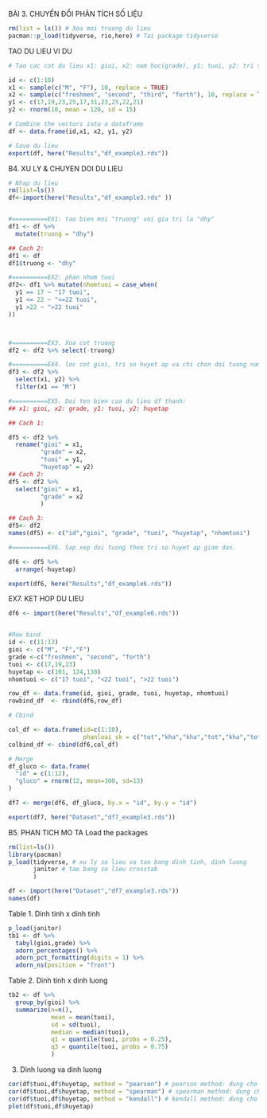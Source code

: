 BÀI 3. CHUYỂN ĐỔI PHÂN TÍCH SỐ LIỆU

```{r}
rm(list = ls()) # Xoa moi truong du lieu
pacman::p_load(tidyverse, rio,here) # Tai package tidyverse
```


TAO DU LIEU VI DU 
```{r}
# Tao cac cot du lieu x1: gioi, x2: nam hoc(grade), y1: tuoi, y2: tri so huyet ap

id <- c(1:10)
x1 <- sample(c("M", "F"), 10, replace = TRUE)
x2 <- sample(c("freshmen", "second", "third", "forth"), 10, replace = TRUE)
y1 <- c(17,19,23,25,17,31,23,25,22,21)
y2 <- rnorm(10, mean = 120, sd = 15)

# Combine the vectors into a dataframe
df <- data.frame(id,x1, x2, y1, y2)

# Save du lieu
export(df, here("Results","df_example3.rds"))
```


B4. XU LY & CHUYEN DOI DU LIEU

```{r}
# Nhap du lieu
rm(list=ls())
df<-import(here("Results","df_example3.rds" ))


#==========EX1: tao bien moi "truong" voi gia tri la "dhy"
df1 <- df %>% 
  mutate(truong = "dhy")

## Cach 2: 
df1 <- df
df1$truong <- "dhy"

#==========EX2: phan nhom tuoi
df2<- df1 %>% mutate(nhomtuoi = case_when(
  y1 == 17 ~ "17 tuoi",
  y1 <= 22 ~ "<=22 tuoi",
  y1 >22 ~ ">22 tuoi"
))



#==========EX3. Xoa cot truong 
df2 <- df2 %>% select(-truong)

#==========EX4. loc cot gioi, tri so huyet ap va chi chon doi tuong nam
df3 <- df2 %>% 
  select(x1, y2) %>%
  filter(x1 == "M")

#==========EX5. Doi ten bien cua du lieu df thanh: 
## x1: gioi, x2: grade, y1: tuoi, y2: huyetap

## Cach 1: 

df5 <- df2 %>%
  rename("gioi" = x1, 
         "grade" = x2,
         "tuoi" = y1,
         "huyetap" = y2)
## Cach 2: 
df5 <- df2 %>% 
  select("gioi" = x1, 
         "grade" = x2
         )

## Cach 3: 
df5<- df2
names(df5) <- c("id","gioi", "grade", "tuoi", "huyetap", "nhomtuoi")

#==========EX6. Sap xep doi tuong theo tri so huyet ap giam dan.  

df6 <- df5 %>%
  arrange(-huyetap)

export(df6, here("Results","df_example6.rds"))

```

EX7. KET HOP DU LIEU
```{r}
df6 <- import(here("Results","df_example6.rds"))


#Row bind
id <- c(11:13)
gioi <- c("M", "F","F")
grade <-c("freshmen", "second", "forth")
tuoi <- c(17,19,23)
huyetap <- c(101, 124,130)
nhomtuoi <- c("17 tuoi", "<22 tuoi", ">22 tuoi")

row_df <- data.frame(id, gioi, grade, tuoi, huyetap, nhomtuoi)
rowbind_df  <- rbind(df6,row_df)

# Cbind

col_df <- data.frame(id=c(1:10),
                     phanloai_sk = c("tot","kha","kha","tot","kha","tot","kha","kha","tot","kha"))
colbind_df <- cbind(df6,col_df)

# Merge
df_gluco <- data.frame(
  "id" = c(1:12),
  "gluco" = rnorm(12, mean=100, sd=13)
)

df7 <- merge(df6, df_gluco, by.x = "id", by.y = "id")

export(df7, here("Dataset","df7_example3.rds"))
```



B5. PHAN TICH MO TA
Load the packages
```{r}
rm(list=ls())
library(pacman)
p_load(tidyverse, # xu ly so lieu va tao bang dinh tinh, dinh luong
       janitor # tao bang so lieu crosstab
       )
```

```{r}
df <- import(here("Dataset","df7_example3.rds"))
names(df)
```


Table 1. Dinh tinh x dinh tinh
```{r}
p_load(janitor)
tb1 <- df %>% 
  tabyl(gioi,grade) %>%
  adorn_percentages() %>%
  adorn_pct_formatting(digits = 1) %>%
  adorn_ns(position = "front")

```

Table 2. Dinh tinh x dinh luong
```{r}

tb2 <- df %>% 
  group_by(gioi) %>% 
  summarize(n=n(),
            mean = mean(tuoi),
            sd = sd(tuoi), 
            median = median(tuoi),
            q1 = quantile(tuoi, probs = 0.25),
            q3 = quantile(tuoi, probs = 0.75)
            ) 

```

3. Dinh luong va dinh luong
```{r}
cor(df$tuoi,df$huyetap, method = "pearson") # pearson method: dung cho tuong quan giua 2 bien dinh luong co moi quan he tuyen tinh
cor(df$tuoi,df$huyetap, method = "spearman") # spearman method: dung cho tuong quan giua 2 bien dinh tinh thu hang hoac phan phoi khong chuan. 
cor(df$tuoi,df$huyetap, method = "kendall") # kendall method: dung cho tuong quan giua 2 bien dinh tinh thu hang hoac phan phoi khong chuan. 
plot(df$tuoi,df$huyetap)
```





